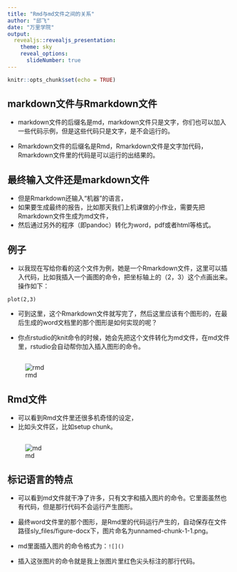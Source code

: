 ```yaml
---
title: "Rmd与md文件之间的关系"
author: "邱飞"
date: "万里学院"
output:
  revealjs::revealjs_presentation:
    theme: sky
    reveal_options:
      slideNumber: true
---
```


```r
knitr::opts_chunk$set(echo = TRUE)
```

## markdown文件与Rmarkdown文件

- markdown文件的后缀名是md，markdown文件只是文字，你们也可以加入一些代码示例，但是这些代码只是文字，是不会运行的。

- Rmarkdown文件的后缀名是Rmd，Rmarkdown文件是文字加代码，Rmarkdown文件里的代码是可以运行的出结果的。

## 最终输入文件还是markdown文件

- 但是Rmarkdown还输入“机器”的语言，
- 如果要生成最终的报告，比如那天我们上机课做的小作业，需要先把Rmarkdown文件生成为md文件，
- 然后通过另外的程序（即pandoc）转化为word，pdf或者html等格式。

## 例子

- 以我现在写给你看的这个文件为例，她是一个Rmarkdown文件，这里可以插入代码，比如我插入一个画图的命令，把坐标轴上的（2，3）这个点画出来。操作如下：

`plot(2,3)`


- 可到这里，这个Rmarkdown文件就写完了，然后这里应该有个图形的，在最后生成的word文档里的那个图形是如何实现的呢？

- 你点rstudio的knit命令的时候，她会先把这个文件转化为md文件，在md文件里，rstudio会自动帮你加入插入图形的命令。


## 

![rmd](../pic/e1-rmd.png)

## Rmd文件

- 可以看到Rmd文件里还很多机奇怪的设定，
- 比如头文件区，比如setup chunk。

## 

![md](../pic/e1-md.png)

## 标记语言的特点

- 可以看到md文件就干净了许多，只有文字和插入图片的命令。它里面虽然也有代码，但是那行代码不会运行产生图形。

- 最终word文件里的那个图形，是Rmd里的代码运行产生的，自动保存在文件路径sly_files/figure-docx下，图片命名为unnamed-chunk-1-1.png。

- md里面插入图片的命令格式为：`![]()`

- 插入这张图片的命令就是我上张图片里红色尖头标注的那行代码。



